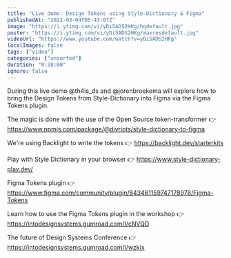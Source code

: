 ```yaml
---
title: "Live demo: Design Tokens using Style-Dictionary & Figma"
publishedAt: "2022-03-04T05:43:07Z"
image: "https://i.ytimg.com/vi/yDi5ADS2HKg/hqdefault.jpg"
poster: "https://i.ytimg.com/vi/yDi5ADS2HKg/maxresdefault.jpg"
videoUrl: "https://www.youtube.com/watch?v=yDi5ADS2HKg"
localImages: false
tags: ["video"]
categories: ["unsorted"]
duration: "0:38:00"
ignore: false
---
```

During this live demo @th4is_ds and @jorenbroekema will explore how to bring the Design Tokens from Style-Dictionary into Figma via the Figma Tokens plugin.

The magic is done with the use of the Open Source token-transformer
👉  https://www.npmjs.com/package/@divriots/style-dictionary-to-figma

We're using Backlight to write the tokens
👉  https://backlight.dev/starterkits

Play with Style Dictionary in your browser
👉  https://www.style-dictionary-play.dev/

Figma Tokens plugin
👉  https://www.figma.com/community/plugin/843461159747178978/Figma-Tokens

Learn how to use the Figma Tokens plugin in the workshop
👉  https://intodesignsystems.gumroad.com/l/cNVQD

The future of Design Systems Conference
👉  https://intodesignsystems.gumroad.com/l/wzkix
